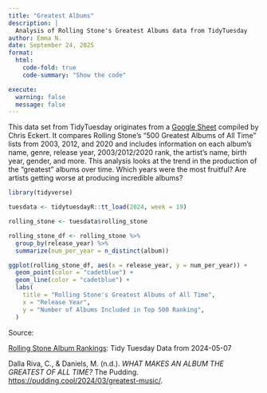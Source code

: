 ```yaml
---
title: "Greatest Albums"
description: |
  Analysis of Rolling Stone's Greatest Albums data from TidyTuesday
author: Emma N.
date: September 24, 2025
format: 
  html:
    code-fold: true
    code-summary: "Show the code"

execute: 
  warning: false
  message: false
---
```


This data set from TidyTuesday originates from a [Google Sheet](https://docs.google.com/spreadsheets/d/1QguM-JM3LAJuZlnmY8aN0MutBJrZAzDs3aWZWTtF1WU/edit?gid=0#gid=0) compiled by Chris Eckert. It compares Rolling Stone’s “500 Greatest Albums of All Time” lists from 2003, 2012, and 2020 and includes information on each album's name, genre, release year, 2003/2012/2020 rank, the artist’s name, birth year, gender, and more. This analysis looks at the trend in the production of the "greatest" albums over time. Which years were the most fruitful? Are artists getting worse at producing incredible albums?

```r

library(tidyverse)

tuesdata <- tidytuesdayR::tt_load(2024, week = 19)

rolling_stone <- tuesdata$rolling_stone

rolling_stone_df <- rolling_stone %>% 
  group_by(release_year) %>% 
  summarize(num_per_year = n_distinct(album))

ggplot(rolling_stone_df, aes(x = release_year, y = num_per_year)) +
  geom_point(color = "cadetblue") +
  geom_line(color = "cadetblue") +
  labs(
    title = "Rolling Stone's Greatest Albums of All Time",
    x = "Release Year",
    y = "Number of Albums Included in Top 500 Ranking",
  ) 

```

Source:

[Rolling Stone Album Rankings](https://github.com/rfordatascience/tidytuesday/blob/main/data/2024/2024-05-07/readme.md): Tidy Tuesday Data from 2024-05-07

Dalla Riva, C., & Daniels, M. (n.d.). *WHAT MAKES AN ALBUM THE GREATEST OF ALL TIME?* The Pudding. <https://pudding.cool/2024/03/greatest-music/>.
